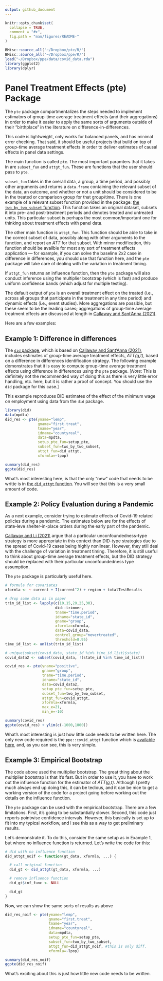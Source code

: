 ```yaml
---
output: github_document
---
```


<!-- README.md is generated from README.Rmd. Please edit that file -->

```r
knitr::opts_chunk$set(
  collapse = TRUE,
  comment = "#>",
  fig.path = "man/figures/README-"
)
```

```r
BMisc::source_all("~/Dropbox/pte/R/")
BMisc::source_all("~/Dropbox/ppe/R/")
load("~/Dropbox/ppe/data/covid_data.rda")
library(ggplot2)
library(dplyr)
```
# Panel Treatment Effects (pte) Package

The `pte` package compartmentalizes the steps needed to implement estimators of group-time average treatment effects (and their aggregations) in order to make it easier to apply the same sorts of arguments outside of their "birthplace" in the literature on difference-in-differences.

This code is lightweight, only works for balanced panels, and has minimal error checking.  That said, it should be useful projects that build on top of group-time average treatment effects in order to deliver estimates of causal effects in panel data settings.

The main function is called `pte`.  The most important paramters that it takes in are `subset_fun` and `attgt_fun`.  These are functions that the user should pass to `pte`.  

`subset_fun` takes in the overall data, a group, a time period, and possibly other arguments and returns a `data.frame` containing the relevant subset of the data, an outcome, and whether or not a unit should be considered to be in the treated or comparison group for that group/time.  There is one example of a relevant subset function provided in the package: [the `two_by_two_subset` function](https://github.com/bcallaway11/pte/blob/master/R/subset_functions.R). This function takes an original dataset, subsets it into pre- and post-treatment periods and denotes treated and untreated units.  This particular subset is perhaps the most common/important one for thinking about treatment effects with panel data.

The other main function is `attgt_fun`.  This function should be able to take in the correct subset of data, possibly along with other arguments to the function, and report an *ATT* for that subset.  With minor modification, this function should be availble for most any sort of treatment effects application --- for example, if you can solve the baseline 2x2 case in difference in differences, you should use that function here, and the `pte` package will take care of dealing with the variation in treatment timing.  

If `attgt_fun` returns an influence function, then the `pte` package will also conduct inference using the multiplier bootstrap (which is fast) and produce uniform confidence bands (which adjust for multiple testing).  

The default output of `pte` is an overall treatment effect on the treated (i.e., across all groups that participate in the treatment in any time period) and dynamic effects (i.e., event studies).  More aggregations are possible, but these seem to be the leading cases; aggregations of group-time average treatment effects are discussed at length in [Callaway and Sant'Anna (2021)](https://doi.org/10.1016/j.jeconom.2020.12.001).

Here are a few examples:

## Example 1: Difference in differences

The [`did` package](https://bcallaway11.github.io/did/), which is based on [Callaway and Sant'Anna (2021)](https://doi.org/10.1016/j.jeconom.2020.12.001), includes estimates of group-time average treatment effects, *ATT(g,t)*, based on a difference in differences identification strategy.  The following example demonstrates that it is easy to compute group-time average treatment effects using difference in differences using the `pte` package.  [*Note:* This is definitely not the recommended way of doing this as there is very little error handling, etc. here, but it is rather a proof of concept.  You should use the `did` package for this case.]

This example reproduces DID estimates of the effect of the minimum wage on employment using data from the `did` package.

```r
library(did)
data(mpdta)
did_res <- pte(yname="lemp",
               gname="first.treat",
               tname="year",
               idname="countyreal",
               data=mpdta,
               setup_pte_fun=setup_pte,
               subset_fun=two_by_two_subset,
               attgt_fun=did_attgt,
               xformla=~lpop) 

summary(did_res)
ggpte(did_res)
```

What's most interesting here, is that the only "new" code that needs to be writte is in [the `did_attgt` function](https://github.com/bcallaway11/pte/blob/master/R/attgt_functions.R).  You will see that this is a very small amount of code.

## Example 2: Policy Evaluation during a Pandemic

As a next example, consider trying to estimate effects of Covid-19 related policies during a pandemic.  The estimates below are for the effects of state-leve shelter-in-place orders during the early part of the pandemic.

[Callaway and Li (2021)](https://arxiv.org/abs/2105.06927) argue that a particular unconfoundedness-type strategy is more appropriate in this context than DID-type strategies due to the spread of Covid-19 cases being highly nonlinear.  However, they still deal with the challenge of variation in treatment timing.  Therefore, it is still useful to think about group-time average treatment effects, but the DID strategy should be replaced with their particular unconfoundedness type assumption.  

The `pte` package is particularly useful here.  

```r
# formula for covariates
xformla <- ~ current + I(current^2) + region + totalTestResults
```

```r
# drop some data as in paper
trim_id_list <- lapply(c(10,15,20,25,30),
                       did::trimmer,
                       tname="time.period",
                       idname="state_id",
                       gname="group",
                       xformla=xformla,
                       data=covid_data,
                       control_group="nevertreated",
                       threshold=0.95)
time_id_list <- unlist(trim_id_list)

# unique(subset(covid_data, state_id %in% time_id_list)$state)
covid_data2 <- subset(covid_data, !(state_id %in% time_id_list))
```


```r
covid_res <- pte(yname="positive",
                 gname="group",
                 tname="time.period",
                 idname="state_id",
                 data=covid_data2,
                 setup_pte_fun=setup_pte,
                 subset_fun=two_by_two_subset,
                 attgt_fun=covid_attgt,
                 xformla=xformla,
                 max_e=21,
                 min_e=-10) 

summary(covid_res)
ggpte(covid_res) + ylim(c(-1000,1000))
```

What's most interesting is just how little code needs to be written here.  The only new code required is the `ppe::covid_attgt` function which is [available here](https://github.com/bcallaway11/ppe/blob/master/R/covid_attgt.R), and, as you can see, this is very simple.  


## Example 3: Empirical Bootstrap

The code above used the multiplier bootstrap.  The great thing about the multiplier bootstrap is that it's fast.  But in order to use it, you have to work out the influence function for the estimator of *ATT(g,t)*.  Although I pretty much always end up doing this, it can be tedious, and it can be nice to get a working version of the code for a project going before working out the details on the influence function.  

The `pte` package can be used with the empirical bootstrap.  There are a few limitations.  First, it's going to be substantially slower.  Second, this code just reports pointwise confidence intervals.  However, this basically is set up to fit into my typical workflow, and I see this as a way to get preliminary results.

Let's demonstrate it.  To do this, consider the same setup as in Example 1, but where no influence function is returned.  Let's write the code for this:
```r
# did with no influence function
did_attgt_noif <- function(gt_data, xformla, ...) {

  # call original function
  did_gt <- did_attgt(gt_data, xformla, ...)

  # remove influence function
  did_gt$inf_func <- NULL

  did_gt
}
```

Now, we can show the same sorts of results as above
```r
did_res_noif <- pte(yname="lemp",
                    gname="first.treat",
                    tname="year",
                    idname="countyreal",
                    data=mpdta,
                    setup_pte_fun=setup_pte,
                    subset_fun=two_by_two_subset,
                    attgt_fun=did_attgt_noif, #this is only diff.
                    xformla=~lpop) 

summary(did_res_noif)
ggpte(did_res_noif)
```

What's exciting about this is just how little new code needs to be written.  
